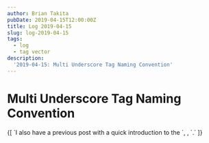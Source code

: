 ```yaml
---
author: Brian Takita
pubDate: 2019-04-15T12:00:00Z
title: Log 2019-04-15
slug: log-2019-04-15
tags:
  - log
  - tag vector
description:
  '2019-04-15: Multi Underscore Tag Naming Convention'
---
```


# Multi Underscore Tag Naming Convention
<p>
	<Rel dom={
		fragment_(
			`I wrote `,
			V_atb({ href: '/posts/multi-underscore-tag-naming-convention-analysis' },
				'Multi Underscore Tag Naming Convention Analysis'),
			` which describes the Ontology & structure of the naming convention.`
		)
	}/>
</p>
<p>
	<Rel dom={
		fragment_(
			`TODO: I will latter post how & why the "Multi Underscore Tag Naming Convention" (`,
			V_atb({ href: '/posts/tag-vector-0-introduction'},
				`(Tag Vector: Part 0: Introduction)`),
			` can assist in creating simpler software that scales with complexity. Also, I will explain how this naming
			convention makes it easy to find abstractions in a codebase with confidence, across any number of software &
			data layers.`)
	}/>
</p>
<p>
	{[
		`I also have a previous post with a quick introduction to the `,
		<Rel dom={
			V_atb({ href: '/posts/naming-conventions' },
				`Multi Underscore Tag Naming Convention`)
		}/>,
		`.`
	]}
</p>
